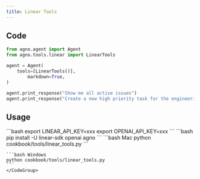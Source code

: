 ```yaml
---
title: Linear Tools
---
```


## Code

```python cookbook/tools/linear_tools.py
from agno.agent import Agent
from agno.tools.linear import LinearTools

agent = Agent(
    tools=[LinearTools()],
        markdown=True,
)

agent.print_response("Show me all active issues")
agent.print_response("Create a new high priority task for the engineering team")
```

## Usage

<Steps>
  <Snippet file="create-venv-step.mdx" />

  <Step title="Set your Linear API key">
    ```bash
    export LINEAR_API_KEY=xxx
    export OPENAI_API_KEY=xxx
    ```
  </Step>

  <Step title="Install libraries">
    ```bash
    pip install -U linear-sdk openai agno
    ```
  </Step>

  <Step title="Run Agent">
    <CodeGroup>
    ```bash Mac
    python cookbook/tools/linear_tools.py
    ```

    ```bash Windows
    python cookbook/tools/linear_tools.py
    ```
    </CodeGroup>
  </Step>
</Steps>